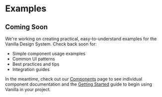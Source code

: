 # Examples

## Coming Soon

We're working on creating practical, easy-to-understand examples for the Vanilla Design System. Check back soon for:

- Simple component usage examples
- Common UI patterns
- Best practices and tips
- Integration guides

In the meantime, check out our [Components](/components) page to see individual component documentation and the [Getting Started](/getting-started) guide to begin using Vanilla in your project.